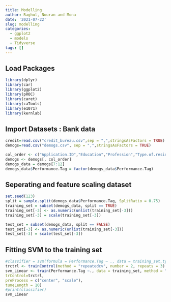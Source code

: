 ```yaml
---
title: Modelling
author: Raghul, Nouran and Mona
date: '2021-07-22'
slug: modelling
categories:
  - ggplot2
  - models
  - Tidyverse
tags: []
---
```



<style>
body {
text-align: justify}
</style>

## Load Packages
```r
library(dplyr)
library(car)
library(ggplot2)
library(pROC)
library(caret)
library(caTools)
library(e1071)
library(kernlab)
```

## Import Datasets : Bank data
```r
credit=read.csv("credit_bureau.csv",sep = ",",stringsAsFactors = TRUE) 
demogs=read.csv("demogs.csv", sep = ",",stringsAsFactors = TRUE) 

col_order <- c("Application.ID","Education","Profession","Type.of.residence","Marital.Status..at.the.time.of.application.","Gender","Age","No.of.dependents","Income","No.of.months.in.current.residence","No.of.months.in.current.company","Performance.Tag")
demogs <- demogs[, col_order]
demogs_data = demogs[7:12]
demogs_data$Performance.Tag = factor(demogs_data$Performance.Tag)
```


## Seperating and feature scaling dataset

```r
set.seed(123)
split = sample.split(demogs_data$Performance.Tag, SplitRatio = 0.75)
training_set = subset(demogs_data, split == TRUE)
training_set[-3] <- as.numeric(unlist(training_set[-3]))
training_set[-3] = scale(training_set[-3])

test_set = subset(demogs_data, split == FALSE)
test_set[-3] <- as.numeric(unlist(training_set[-3]))
test_set[-3] = scale(test_set[-3])

```

## Fitting SVM to the training set

```r
#classifier = svm(formula = Performance.Tag ~ ., data = training_set,type = 'C-classification',kernel = 'linear')
trctrl <- trainControl(method = "repeatedcv", number = 2, repeats = 3)
svm_Linear <- train(Performance.Tag ~., data = training_set, method = "svmLinear",na.action = na.pass,
trControl=trctrl,
preProcess = c("center", "scale"),
tuneLength = 10)
#print(classifier)
svm_Linear
```